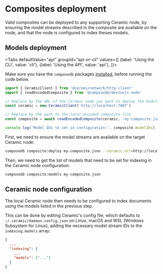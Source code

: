 
# Composites deployment

Valid composites can be deployed to any supporting Ceramic node, by ensuring the model streams described in the composite are available on the node, and that the node is configured to index theses models.

## Models deployment

<Tabs
  defaultValue="api"
  groupId="api-or-cli"
  values={[
    {label: 'Using the CLI', value: 'cli'},
    {label: 'Using the API', value: 'api'},
  ]}>
  <TabItem value="api">

Make sure you have the `composedb` packages [installed](/installation.mdx), before running the code below.

```js
import { CeramicClient } from '@ceramicnetwork/http-client'
import { readEncodedComposite } from '@composedb/devtools-node'

// Replace by the URL of the Ceramic node you want to deploy the models to
const ceramic = new CeramicClient('http://localhost:7007')

// Replace by the path to the local encoded composite file
const composite = await readEncodedComposite(ceramic, 'my-composite.json')

console.log('Model IDs to set in configuration:', composite.modelIDs)
```

  </TabItem>
  <TabItem value="cli">

First, we need to ensure the model streams are available on the target Ceramic node:

```sh
composedb composite:deploy my-composite.json --ceramic-url=http://localhost:7007
```

Then, we need to get the list of models that need to be set for indexing in the Ceramic node configuration:

```sh
composedb composite:models my-composite.json
```

  </TabItem>
</Tabs>

## Ceramic node configuration

The local Ceramic node then needs to be configured to index documents using the models listed in the previous step.

This can be done by editing Ceramic's config file, which defaults to `~/.ceramic/daemon.config.json` on Linux, macOS and WSL (Windows Subsystem for Linux), adding the necessary model stream IDs to the `indexing.models` array:

```json
{
  ...
  "indexing": {
    ...
    "models": ["..."]
  }
}
```
